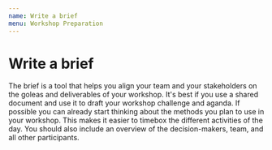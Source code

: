 ```yaml
---
name: Write a brief
menu: Workshop Preparation
---
```


# Write a brief

The brief is a tool that helps you align your team and your stakeholders on the goleas and deliverables of your workshop. 
It's best if you use a shared document and use it to draft your workshop challenge and aganda. 
If possible you can already start thinking about the methods you plan to use in your workshop. This makes it easier to timebox the different activities of the day. 
You should also include an overview of the decision-makers, team, and all other participants.


